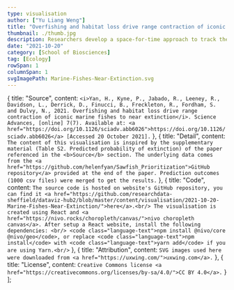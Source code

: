 ```yaml
---
type: visualisation
author: ["Yu Liang Weng"]
title: "Overfishing and habitat loss drive range contraction of iconic marine fishes to near extinction"
thumbnail: ./thumb.jpg
description: Researchers develop a space-for-time approach to track the spatial contraction and drivers of decline of sawfishes. These iconic and endangered shark-like rays were once found in warm, coastal waters of 90 nations and are now presumed extinct in more than half (n = 46). Researchers also predict that sawfishes are gone from at least nine additional nations.
date: "2021-10-20"
category: [School of Biosciences]
tag: [Ecology]
rowSpan: 1
columnSpan: 1
svgImagePath: Marine-Fishes-Near-Extinction.svg
---
```



<ExtinctionMap />

<VisPagination mdx={props.mdx}>
  <EmbedCode localPath="svgImagePath" />
</VisPagination>
<VisDetail mdx={props.mdx} />

  {
    title: "Source",
    content: `<i>Yan, H., Kyne, P., Jabado, R., Leeney, R., Davidson, L., Derrick, D., Finucci, B., Freckleton, R., Fordham, S. and Dulvy, N., 2021. Overfishing and habitat loss drive range contraction of iconic marine fishes to near extinction</i>. Science Advances, [online] 7(7). Available at: <a href="https://doi.org/10.1126/sciadv.abb6026">https://doi.org/10.1126/sciadv.abb6026</a> [Accessed 20 October 2021].`
  },
  {
    title: "Detail",
    content: `The content of this visualisation is inspired by the supplementary material (Table S2. Predicted probability of extinction) of the paper referenced in the <b>Source</b> section. The underlying data comes from the <a href="https://github.com/helenfyan/Sawfish_Prioritization">GitHub repository</a> provided at the end of the paper. Prediction outcomes (1000 csv files) were merged to get the results.`
  },
  {
    title: "Code",
    content: `The source code is hosted on website's GitHub repository, you can find it <a href="https://github.com/researchdata-sheffield/dataviz-hub2/blob/master/content/visualisation/2021-10-20-Marine-Fishes-Near-Extinction/">here</a>.<br/>
    The visualisation is created using React and <a href="https://nivo.rocks/choropleth/canvas/">nivo choropleth canvas</a>. After setup a React website, install the following dependencies: <br/>
    <code class="language-text">npm install @nivo/core @nivo/geo</code>, or replace <code class="language-text">npm install</code> with <code class="language-text">yarn add</code> if you are using Yarn.<br/>`
  },
  {
    title: "Attribution",
    content: `SVG images used here were downloaded from <a href="https://uxwing.com/">uxwing.com</a>.`
  },
  {
    title: "License",
    content: `Creative Commons license <a href="https://creativecommons.org/licenses/by-sa/4.0/">CC BY 4.0</a>.`
  }
];

<VisDiv>
  <Tab data={data} />
</VisDiv>
